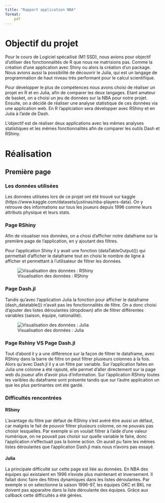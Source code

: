 ```yaml
---
title: "Rapport application NBA"
format:
    pdf
---
```


# Objectif du projet

Pour le cours de Logiciel spécailisé (M1 SSD), nous avions pour objectif d'utiliser des fonctionnalités de R que nous ne matrisions pas. Comme la création d'une application avec Shiny ou alors la création d'un package. Nous avions aussi la possibilité de découvrir le Julia, qui est un langage de programmation de haut niveau très performant pour le calcul scientifique. 

Pour développer le plus de compétences nous avons choisi de réaliser un projet en R et en Julia, afin de comparer les deux langages. Etant amateur de basket, on a choisi un jeu de données sur la NBA pour notre projet. Ensuite, on a décidé de réaliser une analyse statistique de ces données via une application web. En R l'applciation sera développer avec RShiny et en Julia à l'aide de Dash.

L'objectif est de réaliser deux applications avec les mêmes analyses statistiques et les mêmes fonctionnalités afin de comparer les outils Dash et RShiny. 

# Réalisation

## Première page

### Les données utilisées

Les données utilisées lors de ce projet ont été trouvé sur kaggle (https://www.kaggle.com/datasets/justinas/nba-players-data). On y retrouve des informations sur tous les joueurs depuis 1996 comme leurs attributs physique et leurs stats.

### Page RShiny

Afin de visualiser nos données, on a chosi d'afficher notre dataframe sur la première page de l'application, en y ajoutant des filtres.

Pour l'application Shiny il y avait une fonction (dataTableOutput()) qui permettait d'afficher le dataframe tout en choisi le nombre de ligne à afficher et permettant à l'utilisateur de filtrer les données.

![Visualisation des données : RShiny](page_one_shiny.png)

### Page Dash.jl

Tandis qu'avec l'application Julia la fonction pour afficher le dataframe (dash_datatable()) n'avait pas les fonctionnalités de filtre. On a donc choisi d'ajouter des listes déroulantes (dropdown) afin de filtrer différentes variables (saison, équipe, nationalité).

![Visualisation des données : Julia](page_one.png)

### Page Rshiny VS Page Dash.jl

Tout d'abord il y a une différence sur la façon de filtrer le dataframe, avec RShiny dans la barre de filtre on peut filtrer plusieurs colonnes à la fois. Alors qu'avec Dash.jl il y a un filtre par variable. Sur l'application faites en Julia une colonne a été rajouté, elle permet d'aller directement sur la page web du joueur afin d'avoir plus d'information.
Sur l'application RShiny toutes les varibles du dataframe sont présente tandis que sur l'autre application un que les plus pertinantes ont été gardé.

### Difficultés rencontrées

#### RShiny

L'avantage du filtre par défaut de RShiny s'est avéré être aussi un défaut, car malgrès le fait de pouvoir filtrer plusieurs colonne, on ne pouvais pas choisir lesquelles. Par exemple si on voulait filtrer à l'aide d'une valeur numérique, on ne pouvait pas choisir sur quelle variable le faire, donc l'application n'effectuait pas la bonne action.
On aurait pu faire les mêmes listes déroulantes que l'application Dash.jl mais nous n'avons pas essayé.

#### Julia

La principale difficulté sur cette page est liée au données. En NBA des équipes qui existaient en 1996 n'existe plus maintenant et inversement. Il fallait donc faire des filtres dynamiques dans les listes déroulantes. Par exemple si on sélectionne la saison 1996-97, les équipes OKC et BKL ne doivent pas apparaitre dans la liste déroulante des équipes. Grâce aux callback cette difficultés a été gérées.
